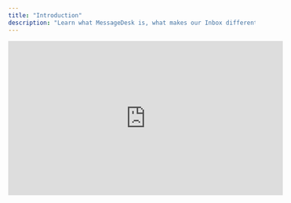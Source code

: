 ```yaml
---
title: "Introduction"
description: "Learn what MessageDesk is, what makes our Inbox different, and how to get you and your team up and running in minutes."
---
```


<iframe width="560" height="315" src="https://www.youtube.com/embed/iFVaD3JQ35g?si=4xiVfi53TpdV-X3T" title="YouTube video player" frameborder="0" allow="accelerometer; autoplay; clipboard-write; encrypted-media; gyroscope; picture-in-picture; web-share" referrerpolicy="strict-origin-when-cross-origin" allowfullscreen />

## Why MessageDesk

We believe great conversations build great businesses.

Unfortunately, most business texting tools feel impersonal—built for blasts, not real connections.

MessageDesk makes it easy for your team and your customers to connect over text through a delightfully easy Team Inbox.

1. **Texting shouldn't feel like a workaround**. It should feel **rich, personal, and powerful**—and it should work for your whole team.
2. **Everyone needs visibility**. Everyone should be able to jump in, assign conversations, and keep things moving. That’s why MessageDesk makes it easy to route, assign, and manage every message in one shared inbox.
3. **Business communication is changing fast**. We’re here to help companies of all sizes meet people where they are—with tools that are simple, reliable, and built for the way teams really work.

   ![Default Inbox Pn](/images/DefaultInbox.png)

## How Does MessageDesk Work?

MessageDesk is a shared inbox platform designed for managing SMS conversations at scale. It helps businesses and teams centralize text message communication with their contacts, making it easy to collaborate, organize, and respond as a team.

MessageDesk makes it easy to unify your existing phone numbers into a single SMS inbox. This is great for businesses with hardline phones (landlines), VoIP systems or Twilio phone numbers.

**Key Features**

\* **Shared Inbox:** Multiple teammates can see, assign, and reply to messages from a single, unified space.

\* **Custom Teammate Permissions**: Customize what conversations each teammate has access to by assigning access by phone number, inbox label, or teammate inbox.

\* **Automations & Scheduling:** Set up recurring reminders, auto-replies, and scheduled messages.

\* **Compliance Tools:** Handle SMS-specific regulations like 10DLC registration.

## Get Started

<Steps>
  <Step title="Sign up for MessageDesk">
    - Create your free account at inbox.messagedesk.com.

      <MySnippet word="bananas" />
  </Step>
  <Step title="Add Phone Number">
    - Connect your first phone number.
    - Host an existing phone number (Landline or VoIP), purchase a new 10-digit phone number through us, or connect an existing Twilio phone number.
  </Step>
  <Step title="Invite your Team">
    - Invite team members to share phone number access and collaborate on conversations.
    - Set up custom roles and permissions to grant specific conversation access to each teammate
  </Step>
</Steps>

---

## Explore more features

<Card title="Configure your phone line(s)" icon="phone" color="#683cb5">
  Add texting to an existing landline, VoIP, or toll-free number or purchase a text-only number.
</Card>